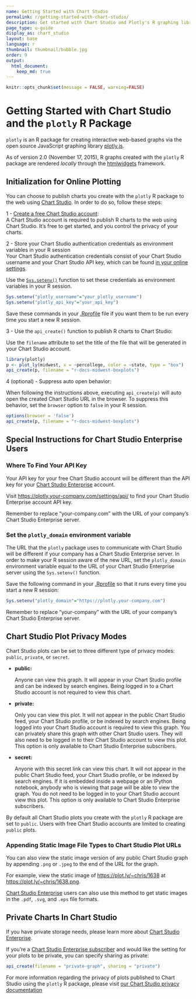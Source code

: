 ```yaml
---
name: Getting Started with Chart Studio
permalink: r/getting-started-with-chart-studio/
description: Get started with Chart Studio and Plotly's R graphing library.
page_type: u-guide
display_as: chart_studio
layout: base
language: r
thumbnail: thumbnail/bubble.jpg
order: 9
output:
  html_document:
    keep_md: true
---
```


```r
knitr::opts_chunk$set(message = FALSE, warning=FALSE)
```

# Getting Started with Chart Studio and the `plotly` R Package

`plotly` is an R package for creating interactive web-based graphs via the open source JavaScript graphing library [plotly.js](http://plot.ly/javascript). 

As of version 2.0 (November 17, 2015), R graphs created with the `plotly` R package are rendered *locally* through the [htmlwidgets](http://www.htmlwidgets.org/) framework.

## Initialization for Online Plotting

You can choose to publish charts you create with the `plotly` R package to the web using [Chart Studio](https://plot.ly/online-chart-maker). In order to do so, follow these steps:

1 - [Create a free Chart Studio account](https://plot.ly/api_signup):<br>
A Chart Studio account is required to publish R charts to the web using Chart Studio. It's free to get started, and you control the privacy of your charts.

2 - Store your Chart Studio authentication credentials as environment variables in your R session<br>
Your Chart Studio authentication credentials consist of your Chart Studio username and your Chart Studio API key, which can be found [in your online settings](https://plot.ly/settings/api). 

Use the [`Sys.setenv()`](https://www.rdocumentation.org/packages/base/versions/3.6.2/topics/Sys.setenv) function to set these credentials as environment variables in your R session.

```r
Sys.setenv("plotly_username"="your_plotly_username")
Sys.setenv("plotly_api_key"="your_api_key")
```

Save these commands in your [.Rprofile](http://www.statmethods.net/interface/customizing.html) file if you want them to be run every time you start a new R session.

3 - Use the `api_create()` function to publish R charts to Chart Studio:

Use the `filename` attribute to set the title of the file that will be generated in your Chart Studio account.

```r
library(plotly)
p <- plot_ly(midwest, x = ~percollege, color = ~state, type = "box")
api_create(p, filename = "r-docs-midwest-boxplots")
```

4 (optional) - Suppress auto open behavior:

When following the instructions above, executing `api_create(p)` will auto open the created Chart Studio URL in the browser. To suppress this behavior, set the `browser` option to `false` in your R session.

```r
options(browser = 'false')
api_create(p, filename = "r-docs-midwest-boxplots")
```

## Special Instructions for Chart Studio Enterprise Users

### Where To Find Your API Key

Your API key for your free Chart Studio account will be different than the API key for your [Chart Studio Enterprise](https://plot.ly/product/enterprise/) account. 

Visit <https://plotly.your-company.com/settings/api/> to find your Chart Studio Enterprise account API key. 

Remember to replace "your-company.com" with the URL of your company's Chart Studio Enterprise server.

### Set the `plotly_domain` environment variable

The URL that the `plotly` package uses to communicate with Chart Studio will be different if your company has a Chart Studio Enterprise server. In order to make your R session aware of the new URL, set the `plotly_domain` environment variable equal to the URL of your Chart Studio Enterprise server using the `Sys.setenv()` function. 

Save the following command in your [.Rprofile](http://www.statmethods.net/interface/customizing.html) so that it runs every time you start a new R session:

```r
Sys.setenv("plotly_domain"="https://plotly.your-company.com")
```

Remember to replace "your-company" with the URL of your company's Chart Studio Enterprise server.

## Chart Studio Plot Privacy Modes

Chart Studio plots can be set to three different type of privacy modes: `public`, `private`, or `secret`.

* **public:**

     Anyone can view this graph. 
     It will appear in your Chart Studio profile and can be indexed by search engines. 
     Being logged in to a Chart Studio account is not required to view this chart.

* **private:**

     Only you can view this plot. 
     It will not appear in the public Chart Studio feed, your Chart Studio profile, or be indexed by search engines. 
     Being logged into your Chart Studio account is required to view this graph. 
     You can privately share this graph with other Chart Studio users. They will also need to be logged in to their Chart Studio account to view this plot. 
     This option is only available to Chart Studio Enterprise subscribers.

* **secret:**

     Anyone with this secret link can view this chart. 
     It will not appear in the public Chart Studio feed, your Chart Studio profile, or be indexed by search engines. 
     If it is embedded inside a webpage or an IPython notebook, anybody who is viewing that page will be able to view the graph. 
     You do not need to be logged in to your Chart Studio account view this plot. 
     This option is only available to Chart Studio Enterprise subscribers.

By default all Chart Studio plots you create with the `plotly` R package are set to `public`. Users with free Chart Studio accounts are limited to creating `public` plots. 

### Appending Static Image File Types to Chart Studio Plot URLs

You can also view the static image version of any public Chart Studio graph by appending `.png` or `.jpeg` to the end of the URL for the graph. 

For example, view the static image of <https://plot.ly/~chris/1638> at <https://plot.ly/~chris/1638.png>. 

[Chart Studio Enterprise](https://plot.ly/online_chart_maker) users can also use this method to get static images in the `.pdf`, `.svg`, and `.eps` file formats. 

## Private Charts In Chart Studio

If you have private storage needs, please learn more about [Chart Studio Enterprise](https://plot.ly/online-chart-maker/). 

If you're a [Chart Studio Enterprise subscriber](https://plot.ly/settings/subscription/?modal=true&utm_source=api-docs&utm_medium=support-oss) and would like the setting for your plots to be private, you can specify sharing as private:

```r
api_create(filename = "private-graph", sharing = "private")
```
For more information regarding the privacy of plots published to Chart Studio using the `plotly` R package, please visit [our Chart Studio privacy documentation](https://plot.ly/r/privacy/)

